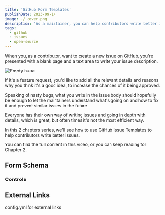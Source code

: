 ```yaml
---
title: 'GitHub Form Templates'
publishDate: 2023-09-14
image: ./_cover.png
description: 'As a maintainer, you can help contributors write better issues by using GitHub Issue Form Templates'
tags:
  - github
  - issues
  - open-source
---
```



When you, as a contributor, want to create a new issue on GitHub, you're presented with a blank page and a text area to write your issue description.


<Image src={empty} alt="Empty issue" />

If it's a feature request, you'd like to add all the relevant details and reasons why you think it's a good idea, to increase the chances of it being approved.

Speaking of nasty bugs, what you write in the issue body should hopefully be enough to let the maintainers understand what's going on and how to fix it and prevent similar issues in the future.

Everyone has their own way of writing issues and going in depth with details, which is great, but often times it's not the most efficient way.

In this 2 chapters series, we'll see how to use GitHub Issue Templates to help contributors write better issues.

You can find the full content in this video, or you can keep reading for Chapter 2.

<YouTube id="hNs5Gg_fEEs" />

## Form Schema

### Controls

## External Links

config.yml for external links
